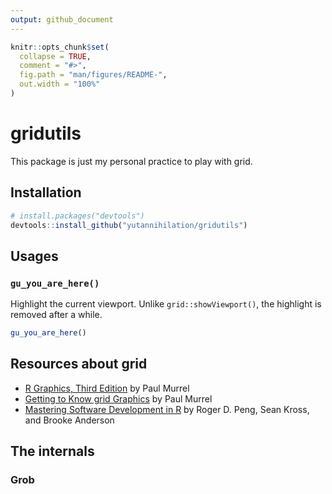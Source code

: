 ```yaml
---
output: github_document
---
```


<!-- README.md is generated from README.Rmd. Please edit that file -->

```r
knitr::opts_chunk$set(
  collapse = TRUE,
  comment = "#>",
  fig.path = "man/figures/README-",
  out.width = "100%"
)
```
# gridutils

<!-- badges: start -->
<!-- badges: end -->

This package is just my personal practice to play with grid.

## Installation

``` r
# install.packages("devtools")
devtools::install_github("yutannihilation/gridutils")
```

## Usages

### `gu_you_are_here()`

Highlight the current viewport. Unlike `grid::showViewport()`, the highlight is removed after a while.

```r
gu_you_are_here()
```

## Resources about grid

* [R Graphics, Third Edition](https://www.crcpress.com/R-Graphics-Third-Edition/Murrell/p/book/9781498789059) by Paul Murrel
* [Getting to Know grid Graphics](https://www.stat.auckland.ac.nz/~paul/useR2015-grid/grid-slides.html) by Paul Murrel
* [Mastering Software Development in R](https://bookdown.org/rdpeng/RProgDA/the-grid-package.html) by Roger D. Peng, Sean Kross, and Brooke Anderson

## The internals

### Grob

